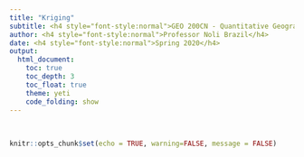 ```yaml
---
title: "Kriging"
subtitle: <h4 style="font-style:normal">GEO 200CN - Quantitative Geography</h4>
author: <h4 style="font-style:normal">Professor Noli Brazil</h4>
date: <h4 style="font-style:normal">Spring 2020</h4>
output: 
  html_document:
    toc: true
    toc_depth: 3
    toc_float: true
    theme: yeti
    code_folding: show
---
```



<style>
p.comment {
background-color: #DBDBDB;
padding: 10px;
border: 1px solid black;
margin-left: 25px;
border-radius: 5px;
font-style: italic;
}

.figure {
   margin-top: 20px;
   margin-bottom: 20px;
}

h1.title {
  font-weight: bold;
  font-family: Arial;  
}

h2.title {
  font-family: Arial;  
}

</style>


<style type="text/css">
#TOC {
  font-size: 13px;
  font-family: Arial;
}
</style>


\


```r
knitr::opts_chunk$set(echo = TRUE, warning=FALSE, message = FALSE)
```
